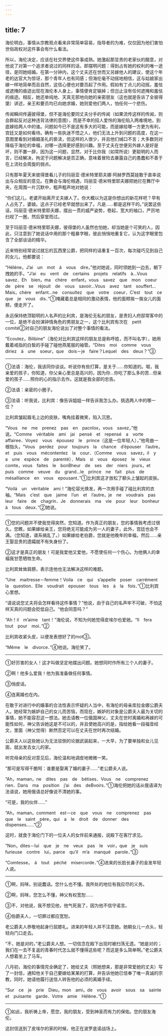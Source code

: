 ```yaml
---
---
---
```

title: 7
---





海伦明白，事情从宗教观点看来非常简单容易，指导者的为难，仅仅因为他们害怕世俗政权对这件事会有什么看法。

所以，海伦决定，应该在社交界使这件事成熟。她激起那显贵的老家伙的醋意，对他说了对第一个追求者说过的同样的话，即摆明问题：得到占有她的权利的唯一途径，是同她结婚。在第一分钟内，这个丈夫还在世而又另嫁他人的建议，使这个年老的达官大为惊讶，那个青年人也有同感；但海伦毫不动摇地相信，这与姑娘家出嫁一样地简单而且自然，这信心便也对要员起了作用。假如有丁点儿的动摇，羞怯或遮掩的痕迹出现在海伦本人身上，事情便肯定输掉；但岂止没有任何遮掩和羞怯的痕迹。相反，她还单纯地、天真无邪地向她的亲密朋友（这也就是告诉了全彼得堡）讲述，亲王和要员均已向她求婚，她则爱他们两人，怕任何一个悲伤。

传闻瞬间传遍彼得堡，但不是海伦要同丈夫分手的传闻（如果流传这样的传闻，则会群起反对这种违背法律的意图），而是不幸的招人爱怜的海伦陷入两难境地，到底嫁给两人中的谁。问题如今已不是这有多大的可能，而是嫁给哪一方更为有利，宫廷又是如何看待。确有一些执迷不悟之人，他们无法上升到问题的高度，在这一意图里看到对婚姻圣礼的亵渎，但这样的人很少，并且他们缄口不言；大多数则对降临于海伦的幸福，对哪一选择更好感到兴趣。至于丈夫在世便另外嫁人是好是坏，则不置一辞，因为这一问题，显然，对于比你我（如常所说）更聪明的人而言，已经解决，拘泥于问题解决是否正确，意味着冒险去暴露自己的愚蠢和不善于在上流社会周旋的弱点。

只有那年夏天来彼得堡看儿子的玛丽亚·德米特里耶夫娜·阿赫罗西莫娃敢于直率说出与众相反的意见。在舞会与海伦相遇，玛丽亚·德米特里耶夫娜把她拦在舞厅中央，在周围一片沉默中，粗声粗声地对她说：

“你们这儿，老婆开始离开丈夫嫁人了。你大概以为这是你想出的新花样吧？早有人占先了，婆娘。这点子已经老早就想出来了。凡是……都是这样干的。”说罢这些话，玛丽亚·德米特里耶夫娜，摆出一贯的威严姿势，卷起，宽大的袖口，严厉地扫视了一圈，然后穿堂而过。

至于玛丽亚·德米特里耶夫娜，彼得堡的人虽然也怕她，却当她是个可笑的人，因此，只注意到了她说话中用的那个粗暴字眼，彼此悄悄地重复它，认为这字眼里包含了全部谈话的精华。

近来特别经常说过就忘的瓦西里公爵，把同样的话重复一百次，每次碰巧见到自己的女儿，他都要说：

“Héléne，J’ai　un　mot　á　vous　dire，”他对她说，同时领她到一边去，朝下拽她的手。“J’ai　eu　vent　de　certains　projets　relatifs　à…Vous　savez．Eh　bien，ma　chère　enfant，vous　savez　que　mon　coeur　de　père　se　rèjouit　de　vous　savoir…Vous　avez　tant　souffert…Mais，chère　enfant…ne　consultez　que　votre　coeur．C’est　tout　ce　que　je　vous　dis．”①掩藏着总是相同的激动表情，他的面颊挨一挨女儿的面颊，便走开了。

永远保持绝顶聪明的人名声的比利宾，是海伦无私的朋友，是贵妇人府邸常客中的一位，是绝不会扮演钟情角色的男朋友之一，这个比利宾有次在　petit　comité②对自己的朋友海伦说出了对整个事情的看法。

“Ecoutez，Bilibine”（海伦对比利宾这样的朋友总是称呼姓，而不叫名字），她用戴着戒指的白皙的手碰了碰他燕尾服的袖管。“Dites　moi　comme　vous　diriez　à　une　soeur，que　dois－je　faire？Lequel　des　deux？”③

--------

①法语：海伦，我该同你谈谈。听说你有些打算，是关于……你知道的。呶，我亲爱的孩子，你知道，你父亲心里总是高兴的，因为你…你吃了那么多的苦…但亲爱的孩子……照你的心的指示去作。这就是我全部的忠告。

②法语：亲密的小圈子。

③法语：听我说，比利宾：像告诉姐姐一样告诉我怎么办。挑选两人中的哪一位？

比利宾皱起眉毛上边的皮肤，嘴角挂着微笑，陷入沉思。

“Vous　ne　me　prenez　pas　en　pacnlox，vous　savez，”他说。“Comme　véritable　ami　jai　pensé　et　repensé　a　vorte　affairee．Voyez　vous　épousez　le　prince（这是一位年轻人），”他弯曲一根指头，“Vous　perdez　pour　toujours　la　chance　d’épouser　l’autre，et　puis　vous　mécontentez　la　cour．（Comme　vous　savez，il　y　a　une　espèce　de　parenté）．Mais　si　vous　éposez　le　vieux　comte，vous　faites　le　bonBheur　de　ses　der　niers　jours，et　puis　comme　veuve　du　grand…le　prince　ne　fait　plus　de　mésalliance　en　vous　epousant．”①比利宾这才放松了额头上皱起的皮肤。

“Voilá　un　véritable　ami！”海伦容光焕发，再一次用手碰了碰比利宾的衣袖。“Mais　c’est　que　jaime　l’un　et　l’autre，je　ne　voudrais　pas　leur　faire　de　chagrin．Je　donnerais　ma　vie　pour　leur　bonheur　à　tous　deux．”②她说。

--------

①您的问题并不使我觉得突然，您知道。作为真正的朋友，您的事情我考虑过很久。您瞧，如果嫁给亲王，您将绝无可能成为另一人的妻子，此外，宫廷也会不满。（您知道，谱系搞乱了。）如果嫁给老伯爵，您就是他晚年的幸福，然后……亲王娶显贵的遗孀就不有失身份了。

②这才是真正的朋友！可是我爱他又爱他，不愿使任何一个伤心。为他俩人的幸福我甘愿牺牲生命。

比利宾耸耸肩膀，表示连他也无法解决这样的难题。

“Une　maitresse－femme！Voila　ce　qui　s’appelle　poser　carrément　la　question．Elle　voudrait　epouser　tous　les　à　la　fois．”①比利宾心里想。

“请说说您丈夫将会怎样看待这件事情？”他说，由于自己的名声牢不可破，不怕这样天真的问题会贬低自己。“他会同意吗？”

“Ah！il　m’aime　tant！”海伦说，不知为何她觉得皮埃尔也爱她。“Il　fera　tout　pour　moi．”②

比利宾收紧头皮，以便发表想好了的mot③。

“Même　le　divorce．”④他说。海伦笑了。

--------

①好厉害的女人！这才叫做坚定地摆出问题。她想同时作所有三个人的妻子。

②啊！他多么爱我！他为我准备做任何事情。

③俏皮话。

④连离婚也在内。

在敢于对进行中的婚事的合法性表示怀疑的人当中，有海伦的母亲库拉金娜公爵夫人。她经常为嫉妒自己的女儿而苦恼，而现在，嫉妒的对象是公爵夫人最为关切的事情，她不能容忍这一想法。她去请教一位俄国神父，丈夫在世时离婚和再嫁的可能性如何，神父告诉她这是不可以的，并且使她高兴的是，指给她看一段福音经文，里面（神父觉得）断然否定可以在丈夫在世时再次结婚。

公爵夫人以这些她认为无法驳倒的论据武装起来，一大早，为了要单独和女儿见面，就出发去女儿的家。

听完母亲的反对意见后，海伦温和地调皮地微微一笑。

“那可是写得干脆呵：谁要是娶离了婚的妻子……”老公爵夫人说。

“Ah，maman，ne　dites　pas　de　bétises．Vous　ne　comprenez　rien．Dans　ma　position　j’ai　des　deBvoirs．”①海伦把她的话从俄语译为法语说，她用俄语总好像说不清她的事。

“可是，我的伙伴……”

“Ah，maman，comment　est－ce　que　vous　ne　comprenez　pas　que　le　saint　père，qui　a　le　droit　de　donner　des　dispenses……”②

这时，就食于海伦门下的一位夫人的女伴前来通报，说殿下在客厅求见。

“Non，dites－lui　que　je　ne　veux　pas　le　voir，que　je　suis　furieuse　contre　lui，parce　qu’il　m’a　manqué　parole．”③

“Comtesse，　á　tout　péché　misercorde．”④进来的长脸长鼻子的金发年轻人说。

--------

①啊，妈咪，别说蠢话。您什么也不懂。我所处的地位有我应尽的义务。

②啊，妈咪，您怎么不懂，神父有权宽恕……

③不，对他说，我不想见他，他气死我了，因为他不信守诺言。

④伯爵夫人，一切罪过都应宽恕。

老公爵夫人恭敬地起身行屈膝礼。进来的年轻人并不注意她。她朝女儿一点头，轻轻向门口走去。

“不，她是对的，”老公爵夫人想。一切信念在殿下出现时被扫荡无遗。“她是对的；我们在一去不复返的青春时代怎么就不懂得这些呢？而这是多么简单啊。”老公爵夫人想着坐上了马车。

八月初，海伦的事情完全确定了，她给丈夫（照她想来，那是非常爱她的丈夫）写了一封信，通知他关于自己要嫁给某某的打算，并告诉他她已信奉了唯一真诚的宗教，同时，她请他履行送信人转告他的必须的离婚手续。

“Sur　ce　je　prie　Dieu，mon　ami，de　vous　avoir　sous　sa　sainte　et　puisante　garde．Votre　amie　Hélène．”①

--------

①如此，我祈祷上帝，愿您，我的朋友，受到神圣而有力的保佑。您的朋友海伦。

这封信送到了皮埃尔的家的时候，他正在波罗底诺战场上。